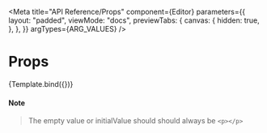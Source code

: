 
<Meta
  title="API Reference/Props"
  component={Editor}
  parameters={{
    layout: "padded",
    viewMode: "docs",
    previewTabs: {
      canvas: {
        hidden: true,
      },
    },
  }}
  argTypes={ARG_VALUES}
/>

# **Props**


<Story name="All Props"> {Template.bind({})}</Story>

<div id="hide-controls-column">
  <ArgsTable story="All Props" />
</div>

#### **Note**

> The empty value or initialValue should should always be `<p></p>`
